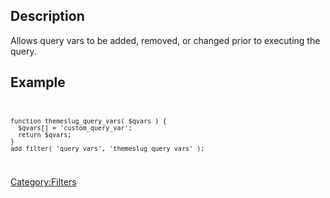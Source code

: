 {{Languages|
{{en|Plugin_API/Filter_Reference/query_vars}}
{{it|API dei plugin/Riferimento filtri/query_vars}}
}}

== Description ==
Allows query vars to be added, removed, or changed prior to executing the query.

== Example ==
<code><pre>function themeslug_query_vars( $qvars ) {
  $qvars[] = 'custom_query_var';
  return $qvars;
}
add_filter( 'query_vars', 'themeslug_query_vars' );
</pre></code>

{{Stub}}
[[Category:Filters]]
